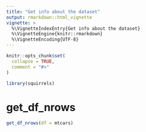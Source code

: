 ```yaml
---
title: "Get info about the dataset"
output: rmarkdown::html_vignette
vignette: >
  %\VignetteIndexEntry{Get info about the dataset}
  %\VignetteEngine{knitr::rmarkdown}
  %\VignetteEncoding{UTF-8}
---
```


```r
knitr::opts_chunk$set(
  collapse = TRUE,
  comment = "#>"
)
```

```r
library(squirrels)
```

<!-- WARNING - This vignette is generated by {fusen} from dev/flat_get_info.Rmd: do not edit by hand -->



<!--
 You need to run the 'description' chunk in the '0-dev_history.Rmd' file before continuing your code there.
-->

# get_df_nrows
    
  
  
```r
get_df_nrows(df = mtcars)
```

  
  
